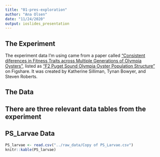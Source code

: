 ```yaml
---
title: "01-pres-exploration"
author: "Ana Olsen"
date: "11/24/2020"
output: ioslides_presentation
---
```


## The Experiment

The experiment data I'm using came from a paper called ["Consistent diferences in Fitness Traits across Multiple Generations of Olympia Oysters"](https://www.nature.com/articles/s41598-018-24455-3.pdf), listed as ["F2 Puget Sound Olympia Oyster Population Structure"](https://figshare.com/articles/dataset/F2_Puget_Sound_Olympia_Oyster_Population_Structure/5975452?file=10717249) on Figshare. It was created by Katherine Silliman, Tynan Bowyer, and Steven Roberts.

## The Data
There are three relevant data tables from the experiment
-

## PS_Larvae Data

```r
PS_larvae <- read.csv("../raw_data/Copy of PS_Larvae.csv") 
knitr::kable(PS_larvae)
```




